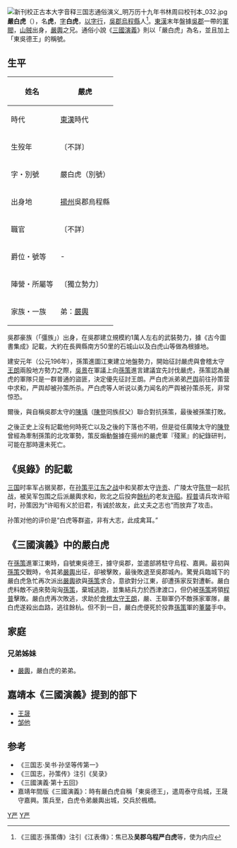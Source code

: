 [[File:新刊校正古本大字音释三国志通俗演义_明万历十九年书林周曰校刊本_032.jpg|thumb]]
'''嚴白虎'''（{{bd|？||？||catIdx=Y严}}），名'''虎'''，[[表字|字]]'''白虎'''，[[以字行|以字行]]，[[吳郡|吳郡]][[烏程縣|烏程縣]]人<ref>《三國志·孫策傳》注引《江表傳》：焦已及'''吴郡乌程严白虎'''等，使为内应</ref>。[[東漢|東漢]]末年盤據[[吳郡|吳郡]]一帶的[[軍閥|軍閥]]，[[山贼|山贼]]出身，[[嚴輿|嚴輿]]之兄。通俗小說《[[三國演義|三國演義]]》則以「嚴白虎」為名，並且加上「東吳德王」的稱號。

==生平==
{| class="wikitable" style="float:right; font-size:smaller"
|-
! 姓名
| 嚴虎 
|-
! 時代
| [[東漢|東漢]]時代 
|-
! 生歿年
| 〔不詳〕
|-
! 字・別號
| 嚴白虎（別號）
|-
! 出身地
| [[揚州|揚州]]吳郡烏程縣
|-
! 職官
| 〔不詳〕 
|-
! 爵位・號等
| - 
|-
! 陣營・所屬等
| 〔獨立勢力〕 
|-
! 家族・一族
| 弟：[[嚴輿|嚴輿]]
|}
吳郡豪族（「彊族」）出身，在吳郡建立規模約1萬人左右的武裝勢力，據《古今圖書集成》記載，大約在長興縣南方50里的石城山以及白虎山等做為根據地。

建安元年（公元196年），孫策進圖江東建立地盤勢力，開始征討嚴虎與會稽太守[[王朗|王朗]]兩股地方勢力之際，[[吳景|吳景]]在軍議上向[[孫策|孫策]]進言建議宜先討伐嚴虎，孫策認為嚴虎的軍隊只是一群普通的盜匪，決定優先征討王朗。严白虎派弟弟[[严舆|严舆]]前往孙策营中求和，严舆却被孙策所杀。严白虎等人听说以勇力闻名的严舆被孙策杀死，非常惊恐。

爾後，與自稱吳郡太守的[[陳瑀|陳瑀]]（[[陳登|陳登]]同族叔父）聯合對抗孫策，最後被孫策打敗。

之後正史上沒有記載他何時死亡以及之後的下落也不明，但是從任廣陵太守的[[陳登|陳登]]曾經為牽制孫策的北攻軍勢，策反煽動盤據在揚州的嚴虎軍『殘黨』的紀錄研判，可能在那時還未死亡。

== 《吳錄》的記載 ==
[[三国|三国]]时率军占据吴郡，在[[孙策平江东之战|孙策平江东之战]]中和吴郡太守[[许贡|许贡]]、广陵太守[[陈登|陈登]]一起抗战，被吴军包围之后派嚴輿求和，败北之后投奔[[餘杭|餘杭]]的老友[[许昭|许昭]]。[[程普|程普]]请兵攻许昭时，孙策因为“许昭有义於旧君，有诚於故友，此丈夫之志也”而放弃了攻击。

孙策对他的评价是“白虎等群盗，非有大志，此成禽耳。”

== 《三國演義》中的嚴白虎 ==
在[[孫策|孫策]]進軍江東時，自號東吳德王，據守吳郡，並遣部將駐守烏程、嘉興。最初與[[孫策|孫策]]交戰時，令其弟[[嚴輿|嚴輿]]出征，卻被擊敗，最後敗退至吳郡城內。驚覺兵臨城下的嚴白虎急忙再次派出[[嚴輿|嚴輿]]欲與[[孫策|孫策]]求合，意欲對分江東，卻遭孫家反對遭斬。嚴白虎料敵不過來勢洶洶[[孫策|孫策]]，棄城逃跑，並集結兵力於西津渡口，但仍被[[孫策|孫策]]將領[[程普|程普]]擊敗。嚴白虎再次敗逃，求助於[[會稽|會稽]][[太守|太守]][[王朗|王朗]]，嚴、王聯軍仍不敵孫家軍隊，嚴白虎遂殺出血路，逃往餘杭。但不到一日，嚴白虎便死於投靠[[孫策|孫策]]軍的[[董襲|董襲]]手中。

==家庭==
===兄弟姊妹===
*[[嚴輿|嚴輿]]，嚴白虎的弟弟。

==嘉靖本《三國演義》提到的部下==
*[[王晟_(東漢)|王晟]]
*[[鄒他|邹他]]

==参考==
*《三国志·吴书·孙坚等传第一》
*《三国志，孙策传》注引《吴录》
*《三國演義·第十五回》
*嘉靖年間版《三國演義》：時有嚴白虎自稱「東吳德王」，遣周泰守烏城，王晟守嘉興。策兵至，白虎令弟嚴輿出城，交兵於楓橋。

[[Category:東漢军事人物|Y严]]
[[Category:三國軍事人物|Y严]]